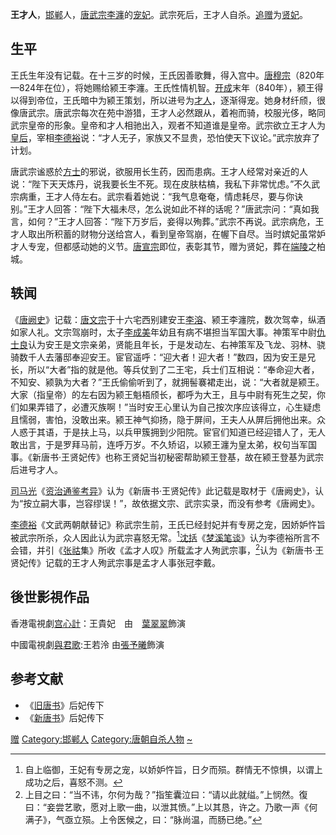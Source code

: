 '''王才人'''{{BD|9世纪||846年||catIdx=W}}，[[邯郸|邯郸]]人，[[唐武宗|唐武宗李瀍]]的[[宠妃|宠妃]]。武宗死后，王才人自杀。[[追赠|追赠]]为[[贤妃|贤妃]]。

== 生平 ==

王氏生年没有记载。在十三岁的时候，王氏因善歌舞，得入宫中。[[唐穆宗|唐穆宗]]（820年—824年在位），将她赐给颍王李瀍。王氏性情机智。[[開成|开成]]末年（840年），颍王得以得到帝位，王氏暗中为颍王策划，所以进号为[[才人|才人]]，逐渐得宠。她身材纤颀，很像唐武宗。唐武宗每次在苑中游猎，王才人必然跟从，着袍而骑，校服光侈，略同武宗皇帝的形象。皇帝和才人相驰出入，观者不知道谁是皇帝。武宗欲立王才人为[[皇后|皇后]]，宰相[[李德裕|李德裕]]说：“才人无子，家族又不显贵，恐怕使天下议论。”武宗放弃了计划。

唐武宗谧惑於[[方士|方士]]的邪说，欲服用长生药，因而患病。王才人经常对亲近的人说：“陛下天天炼丹，说我要长生不死。现在皮肤枯槁，我私下非常忧虑。”不久武宗病重，王才人侍左右。武宗看着她说：“我气息奄奄，情虑耗尽，要与你诀别。”王才人回答：“陛下大福未尽，怎么说如此不祥的话呢？”唐武宗问：“真如我言，如何？”王才人回答：“陛下万岁后，妾得以殉葬。”武宗不再说。武宗病危，王才人取出所积蓄的财物分送给宫人，看到皇帝驾崩，在幄下自尽。当时嫔妃虽常妒才人专宠，但都感动她的义节。[[唐宣宗|唐宣宗]]即位，表彰其节，赠为贤妃，葬在[[端陵|端陵]]之柏城。

== 轶闻 ==
《[[唐阙史|唐阙史]]》记载：[[唐文宗|唐文宗]]于十六宅西别建安王[[李溶|李溶]]、颍王李瀍院，数次驾幸，纵酒如家人礼。文宗驾崩时，太子[[李成美|李成美]]年幼且有病不堪担当军国大事。神策军中尉[[仇士良|仇士良]]认为安王是文宗亲弟，贤能且年长，于是发动左、右神策军及飞龙、羽林、骁骑数千人去藩邸奉迎安王。宦官遥呼：“迎大者！迎大者！”数四，因为安王是兄长，所以“大者”指的就是他。等兵仗到了二王宅，兵士们互相说：“奉命迎大者，不知安、颍孰为大者？”王氏偷偷听到了，就拥髻褰裙走出，说：“大者就是颍王。大家（指皇帝）的左右因为颍王魁梧颀长，都呼为大王，且与中尉有死生之契，你们如果弄错了，必遭灭族啊！”当时安王心里认为自己按次序应该得立，心生疑虑且懦弱，害怕，没敢出来。颍王神气抑扬，隐于屏间，王夫人从屏后拥他出来。众人惑于其语，于是扶上马，以兵甲簇拥到少阳院。宦官们知道已经迎错人了，无人敢出言，于是罗拜马前，连呼万岁。不久矫诏，以颍王瀍为皇太弟，权句当军国事。《新唐书·王贤妃传》也称王贤妃当初秘密帮助颍王登基，故在颍王登基为武宗后进号才人。

[[司马光|司马光]]《[[资治通鉴考异|资治通鉴考异]]》认为《新唐书·王贤妃传》此记载是取材于《唐阙史》，认为“按立嗣大事，岂容缪误！”，故依据文宗、武宗实录，而没有参考《唐阙史》。

[[李德裕|李德裕]]《文武两朝献替记》称武宗生前，王氏已经封妃并有专房之宠，因娇妒忤旨被武宗所杀，众人因此认为武宗喜怒无常。<ref>自上临御，王妃有专房之宠，以娇妒忤旨，日夕而殒。群情无不惊惧，以谓上成功之后，喜怒不测。</ref>[[沈括|沈括]]《[[梦溪笔谈|梦溪笔谈]]》认为李德裕所言不会错，并引《[[张祜|张祜]]集》所收《孟才人叹》所载孟才人殉武宗事，<ref>上目之曰：“当不讳，尔何为哉？”指笙囊泣曰：“请以此就缢。”上悯然。復曰：“妾尝艺歌，愿对上歌一曲，以泄其愤。”上以其恳，许之。乃歌一声《何满子》，气亟立殒。上令医候之，曰：“脉尚温，而肠已绝。”</ref>认为《新唐书·王贤妃传》记载的王才人殉武宗事是孟才人事张冠李戴。

== 後世影視作品 ==
香港電視劇[[宫心計|宫心計]]：王貴妃　由　[[葉翠翠|葉翠翠]]飾演

中國電視劇[[與君歌|與君歌]]:王若泠  由[[張予曦|張予曦]]飾演

== 参考文献 ==
{{reflist}}
* 《[[旧唐书|旧唐书]]》后妃传下
* 《[[新唐书|新唐书]]》后妃传下

{{DEFAULTSORT:W}}
[[Category:唐朝贤妃|赠]]
[[Category:邯郸人|Category:邯郸人]]
[[Category:唐朝自杀人物|Category:唐朝自杀人物]]
[[Category:王姓|~]]